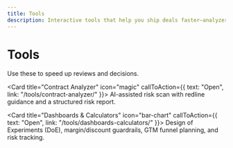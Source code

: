 ```yaml
---
title: Tools
description: Interactive tools that help you ship deals faster—analyzer, dashboards, and calculators.
---
```



# Tools
Use these to speed up reviews and decisions.

<CardGrid stagger>

  <Card title="Contract Analyzer" icon="magic" callToAction={{ text: "Open", link: "/tools/contract-analyzer/" }}>
    AI-assisted risk scan with redline guidance and a structured risk report.
  </Card>

  <Card title="Dashboards & Calculators" icon="bar-chart" callToAction={{ text: "Open", link: "/tools/dashboards-calculators/" }}>
    Design of Experiments (DoE), margin/discount guardrails, GTM funnel planning, and risk tracking.
  </Card>

</CardGrid>
